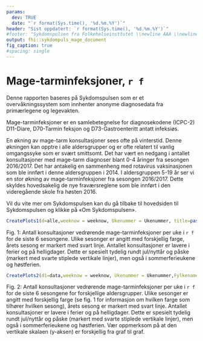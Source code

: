 ```yaml
---
params:
  dev: TRUE
  date: "`r format(Sys.time(), '%d.%m.%Y')`"
header: "Sist oppdatert: `r format(Sys.time(), '%d.%m.%Y')`"
#footer: "Sykdomspulsen fra Folkehelseinsttutet \\newline AAA \\newline A \\newline A "
output: fhi::sykdompuls_mage_document
fig_caption: true
#spacing: single
---
```


# Mage-tarminfeksjoner, `r f` {-}
\begingroup\small
Denne rapporten baseres på Sykdomspulsen som er et overvåkningssystem som innhenter anonyme diagnosedata fra primærlegene og legevakten.  

Mage-tarminfeksjoner er en samlebetegnelse for diagnosekodene (ICPC-2) D11-Diare, D70-Tarmin
feksjon og D73-Gastroenteritt antatt infeksiøs.  

En økning av mage-tarm konsultasjoner sees ofte på vinterstid. Denne økningen kan opptre i alle aldersgrupper og er ofte relatert til vanlig omgangssyke som er svært smittsomt. Det har vært en nedgang i antallet konsultasjoner med mage-tarm diagnoser blant 0-4 åringer fra sesongen 2016/2017. Det har antakelig en sammenheng med rotavirus vaksinasjonen som ble innført i denne aldersgruppen i 2014. I aldersgruppen 5-19 år ser vi en stor økning av mage-tarminfeksjoner fra sesongen 2016/2017. Dette skyldes hovedsakelig de nye fraværsreglene som ble innført i den videregående skole fra høsten 2016.  

Vil du vite mer om Sykdomspulsen kan du gå tilbake til hovedsiden til Sykdomspulsen og klikke på «Om Sykdomspulsen».
\endgroup

```r

CreatePlots1(d=alle,weeknow = weeknow, Ukenummer = Ukenummer, title=paste(mytittle, ", ",f,", alle aldersgrupper", sep =""), yrange=yrange)

```
\begingroup\footnotesize
Fig. 1: Antall konsultasjoner vedrørende mage-tarminfeksjoner per uke i `r f` for de siste 6 sesongene. Ulike sesonger er angitt med forskjellig farge, årets sesong er markert med svart linje. Antallet konsultasjoner er lavere i ferier og på helligdager. Dette er spesielt tydelig rundt jul/nyttår og påske (markert med svarte stiplede vertikale linjer), men også i sommerferieukene og høstferien.
\endgroup

```r

CreatePlots2(d1=data,weeknow = weeknow, Ukenummer = Ukenummer,Fylkename=f,S=SYNDROM,mytittle=mytittle, date=alle)

```

\begingroup\footnotesize

Fig. 2: Antall konsultasjoner vedrørende mage-tarminfeksjoner per uke i `r f`  for de siste 6 sesongene for forskjellige aldersgrupper. Ulike sesonger er angitt med forskjellig farge (se fig. 1 for informasjon om hvilken farge som tilhører hvilken sesong), årets sesong er markert med svart linje. Antallet konsultasjoner er lavere i ferier og på helligdager. Dette er spesielt tydelig rundt jul/nyttår og påske (markert med svarte stiplede vertikale linjer), men også i sommerferieukene og høstferien. Vær oppmerksom på at den vertikale skalaen (y-aksen) er forskjellig fra graf til graf.
\endgroup
